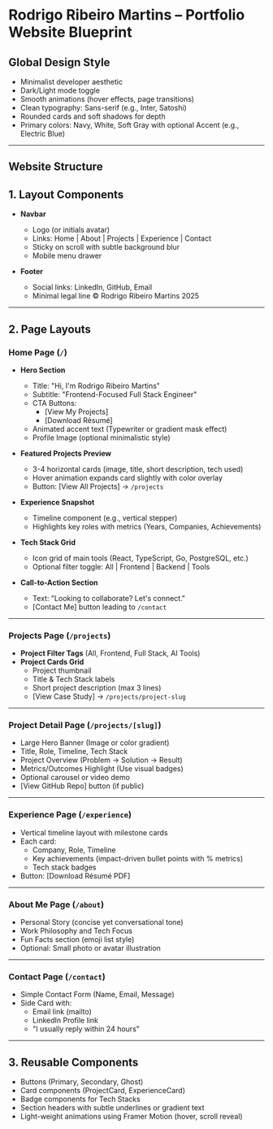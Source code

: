 # Rodrigo Ribeiro Martins – Portfolio Website Blueprint

## Global Design Style

- Minimalist developer aesthetic
- Dark/Light mode toggle
- Smooth animations (hover effects, page transitions)
- Clean typography: Sans-serif (e.g., Inter, Satoshi)
- Rounded cards and soft shadows for depth
- Primary colors: Navy, White, Soft Gray with optional Accent (e.g., Electric Blue)

---

## Website Structure

## 1. Layout Components

- **Navbar**

  - Logo (or initials avatar)
  - Links: Home | About | Projects | Experience | Contact
  - Sticky on scroll with subtle background blur
  - Mobile menu drawer

- **Footer**
  - Social links: LinkedIn, GitHub, Email
  - Minimal legal line © Rodrigo Ribeiro Martins 2025

---

## 2. Page Layouts

### Home Page (`/`)

- **Hero Section**

  - Title: "Hi, I'm Rodrigo Ribeiro Martins"
  - Subtitle: "Frontend-Focused Full Stack Engineer"
  - CTA Buttons:
    - [View My Projects]
    - [Download Résumé]
  - Animated accent text (Typewriter or gradient mask effect)
  - Profile Image (optional minimalistic style)

- **Featured Projects Preview**

  - 3-4 horizontal cards (image, title, short description, tech used)
  - Hover animation expands card slightly with color overlay
  - Button: [View All Projects] → `/projects`

- **Experience Snapshot**

  - Timeline component (e.g., vertical stepper)
  - Highlights key roles with metrics (Years, Companies, Achievements)

- **Tech Stack Grid**

  - Icon grid of main tools (React, TypeScript, Go, PostgreSQL, etc.)
  - Optional filter toggle: All | Frontend | Backend | Tools

- **Call-to-Action Section**
  - Text: "Looking to collaborate? Let's connect."
  - [Contact Me] button leading to `/contact`

---

### Projects Page (`/projects`)

- **Project Filter Tags** (All, Frontend, Full Stack, AI Tools)
- **Project Cards Grid**
  - Project thumbnail
  - Title & Tech Stack labels
  - Short project description (max 3 lines)
  - [View Case Study] → `/projects/project-slug`

---

### Project Detail Page (`/projects/[slug]`)

- Large Hero Banner (Image or color gradient)
- Title, Role, Timeline, Tech Stack
- Project Overview (Problem → Solution → Result)
- Metrics/Outcomes Highlight (Use visual badges)
- Optional carousel or video demo
- [View GitHub Repo] button (if public)

---

### Experience Page (`/experience`)

- Vertical timeline layout with milestone cards
- Each card:
  - Company, Role, Timeline
  - Key achievements (impact-driven bullet points with % metrics)
  - Tech stack badges
- Button: [Download Résumé PDF]

---

### About Me Page (`/about`)

- Personal Story (concise yet conversational tone)
- Work Philosophy and Tech Focus
- Fun Facts section (emoji list style)
- Optional: Small photo or avatar illustration

---

### Contact Page (`/contact`)

- Simple Contact Form (Name, Email, Message)
- Side Card with:
  - Email link (mailto)
  - LinkedIn Profile link
  - "I usually reply within 24 hours"

---

## 3. Reusable Components

- Buttons (Primary, Secondary, Ghost)
- Card components (ProjectCard, ExperienceCard)
- Badge components for Tech Stacks
- Section headers with subtle underlines or gradient text
- Light-weight animations using Framer Motion (hover, scroll reveal)
